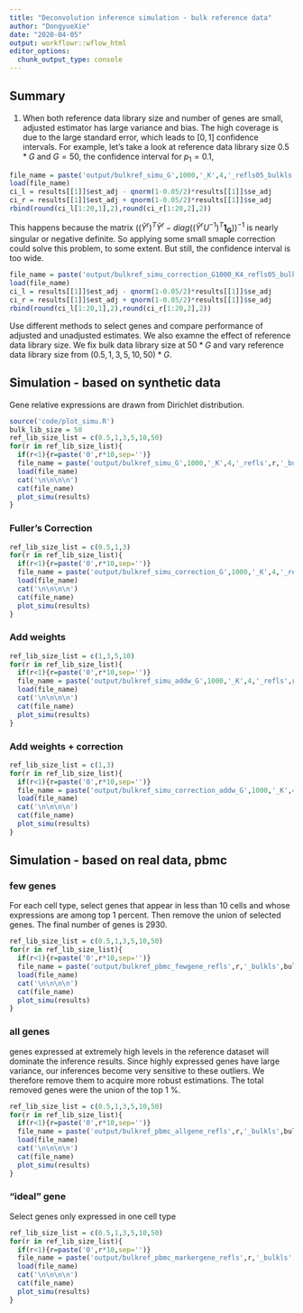 ```yaml
---
title: "Deconvolution inference simulation - bulk reference data"
author: "DongyueXie"
date: "2020-04-05"
output: workflowr::wflow_html
editor_options:
  chunk_output_type: console
---
```


## Summary

1. When both reference data library size and number of genes are small, adjusted estimator has large variance and bias. The high coverage is due to the large standard error, which leads to $[0,1]$ confidence intervals. For example, let's take a look at reference data library size $0.5*G$ and $G=50$, the confidence interval for $p_1=0.1$,

```r
file_name = paste('output/bulkref_simu_G',1000,'_K',4,'_refls05_bulkls',50,'.RData',sep = '')
load(file_name)
ci_l = results[[1]]$est_adj - qnorm(1-0.05/2)*results[[1]]$se_adj
ci_r = results[[1]]$est_adj + qnorm(1-0.05/2)*results[[1]]$se_adj
rbind(round(ci_l[1:20,1],2),round(ci_r[1:20,2],2))
```

This happens because the matrix $((\tilde{Y}^{r})^T \tilde{Y}^{r}-diag((\tilde{Y}^{r} U^{-1})^T \mathbf{1_G}))^{-1}$ is nearly singular or negative definite. So applying some small smaple correction could solve this problem, to some extent. But still, the confidence interval is too wide. 

```r

file_name = paste('output/bulkref_simu_correction_G1000_K4_refls05_bulkls50.RData',sep = '')
load(file_name)
ci_l = results[[1]]$est_adj - qnorm(1-0.05/2)*results[[1]]$se_adj
ci_r = results[[1]]$est_adj + qnorm(1-0.05/2)*results[[1]]$se_adj
rbind(round(ci_l[1:20,1],2),round(ci_r[1:20,2],2))
```

Use different methods to select genes and compare performance of adjusted and unadjusted estimates. We also examne the effect of reference data library size. We fix bulk data library size at $50*G$ and vary reference data library size from $(0.5,1,3,5,10,50)*G$.

## Simulation - based on synthetic data

Gene relative expressions are drawn from Dirichlet distribution.

```r
source('code/plot_simu.R')
bulk_lib_size = 50
ref_lib_size_list = c(0.5,1,3,5,10,50)
for(r in ref_lib_size_list){
  if(r<1){r=paste('0',r*10,sep='')}
  file_name = paste('output/bulkref_simu_G',1000,'_K',4,'_refls',r,'_bulkls',bulk_lib_size,'.RData',sep = '')
  load(file_name)
  cat('\n\n\n\n')   
  cat(file_name)
  plot_simu(results)
}
```

### Fuller's Correction

```r
ref_lib_size_list = c(0.5,1,3)
for(r in ref_lib_size_list){
  if(r<1){r=paste('0',r*10,sep='')}
  file_name = paste('output/bulkref_simu_correction_G',1000,'_K',4,'_refls',r,'_bulkls',bulk_lib_size,'.RData',sep = '')
  load(file_name)
  cat('\n\n\n\n')   
  cat(file_name)
  plot_simu(results)
}
```

### Add weights

```r
ref_lib_size_list = c(1,3,5,10)
for(r in ref_lib_size_list){
  if(r<1){r=paste('0',r*10,sep='')}
  file_name = paste('output/bulkref_simu_addw_G',1000,'_K',4,'_refls',r,'_bulkls',bulk_lib_size,'.RData',sep = '')
  load(file_name)
  cat('\n\n\n\n')   
  cat(file_name)
  plot_simu(results)
}
```

### Add weights + correction

```r
ref_lib_size_list = c(1,3)
for(r in ref_lib_size_list){
  if(r<1){r=paste('0',r*10,sep='')}
  file_name = paste('output/bulkref_simu_correction_addw_G',1000,'_K',4,'_refls',r,'_bulkls',bulk_lib_size,'.RData',sep = '')
  load(file_name)
  cat('\n\n\n\n')   
  cat(file_name)
  plot_simu(results)
}
```

## Simulation - based on real data, pbmc

### few genes

For each cell type, select genes that appear in less than 10 cells and whose expressions are among top 1 percent. Then remove the union of selected genes. The final number of genes is 2930.


```r
ref_lib_size_list = c(0.5,1,3,5,10,50)
for(r in ref_lib_size_list){
  if(r<1){r=paste('0',r*10,sep='')}
  file_name = paste('output/bulkref_pbmc_fewgene_refls',r,'_bulkls',bulk_lib_size,'.RData',sep = '')
  load(file_name)
  cat('\n\n\n\n')   
  cat(file_name)
  plot_simu(results)
}
```

### all genes

genes expressed at extremely high levels in the reference dataset will dominate the inference results.
Since highly expressed genes have large variance, our inferences become very sensitive to these outliers.
We therefore remove them to acquire more robust estimations.
The total removed genes were the union of the top 1 %.

```r
ref_lib_size_list = c(0.5,1,3,5,10,50)
for(r in ref_lib_size_list){
  if(r<1){r=paste('0',r*10,sep='')}
  file_name = paste('output/bulkref_pbmc_allgene_refls',r,'_bulkls',bulk_lib_size,'.RData',sep = '')
  load(file_name)
  cat('\n\n\n\n')   
  cat(file_name)
  plot_simu(results)
}
```

### "ideal" gene

Select genes only expressed in one cell type

```r
ref_lib_size_list = c(0.5,1,3,5,10,50)
for(r in ref_lib_size_list){
  if(r<1){r=paste('0',r*10,sep='')}
  file_name = paste('output/bulkref_pbmc_markergene_refls',r,'_bulkls',bulk_lib_size,'.RData',sep = '')
  load(file_name)
  cat('\n\n\n\n')   
  cat(file_name)
  plot_simu(results)
}
```
